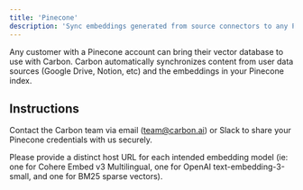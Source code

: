 ```yaml
---
title: 'Pinecone'
description: 'Sync embeddings generated from source connectors to any Pinecone instance.'
---
```


Any customer with a Pinecone account can bring their vector database to use with Carbon. Carbon automatically synchronizes content from user data sources (Google Drive, Notion, etc) and the embeddings in your Pinecone index.

## Instructions
Contact the Carbon team via email (team@carbon.ai) or Slack to share your Pinecone credentials with us securely.

Please provide a distinct host URL for each intended embedding model (ie: one for Cohere Embed v3 Multilingual, one for OpenAI text-embedding-3-small, and one for BM25 sparse vectors).